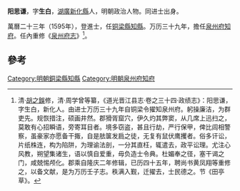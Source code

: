 '''阳思谦'''，字'''生白'''，[[湖廣|湖廣]][[新化縣|新化縣]]人，明朝政治人物。同进士出身。

萬曆二十三年（1595年），登進士，任[[铜梁縣|铜梁縣]][[知縣|知縣]]。万历三十九年，擔任[[泉州府|泉州府]][[知府|知府]]。任內重修《[[泉州府志|泉州府志]]》<ref>清·[[胡之鋘|胡之鋘]]修，清·周学曾等纂，《道光晋江县志·卷之三十四·政绩志》：阳思谦，字生白，新化人。由进士万历三十九年自铜梁令擢知泉州府。躬操廉洁，为群吏先。规恢措注，硕画井然。郡猾胥窟穴，伊久灼其弊窦，从几席上迅扫之，莫敢有心招瞬语，旁寄耳目者。境多窃盗，甚且行劫，严行保甲，俾比闾相警察，虽豪家亦愿备干掫，自是胠箧发扃之徒，无复有鼠伏鹰攫者。俗多讦讼，片纸株连，构为陷阱，为理谕法剖，一分其直枉，辄遣去，政平讼理。尤注心风教，朔望集诸生，语以慎自爱重，毋负造士令典。杜媚奉之径，塞干谒之门，咸兢惕颅化。郡乘自隆庆二年修辑，已历四十五年，聘尚书黄凤翔等重修之，以备文献，是为万历壬子志。秩满入觐，迁擢去，士民德之。节《田亭草》。</ref>。

==參考==
{{reflist}}
{{start box}}
{{s-off}}
{{succession box|[[姜志礼|姜志礼]]|[[蔡善继|蔡善继]]|[[泉州府|泉州府]][[知府|知府]]|万历三十九年-万历四十三年}}
{{end box}}
{{明朝人物小作品}}
{{萬曆二十三年乙未科殿試金榜}}
{{DEFAULTSORT:Yang陽}}
[[Category:明朝銅梁縣知縣|Category:明朝銅梁縣知縣]]
[[Category:明朝泉州府知府|Category:明朝泉州府知府]]